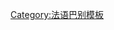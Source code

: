 {{User language-0|fr| Cet utilisateur ne comprend pas le [[:Category:fr 使用者|français]].|法语}}<noinclude>
[[Category:法语巴别模板]]
</noinclude>